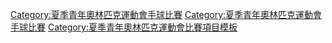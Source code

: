 {{Navbox
|name = 青年奧林匹克運動會手球比賽
|title = 青年奧林匹克運動會手球比賽
|titlestyle = background:#BFD7FF;
|imageleft = [[File:Handball pictogram.svg|50px]]
|list1 = [[2010年夏季青年奧林匹克運動會手球比賽|2010]]&nbsp;• [[2014年夏季青年奧林匹克運動會手球比賽|2014]]
|liststyle = font-size:100%;
|below = 
|belowstyle = background:#BFD7FF;
}}
</div></div><includeonly>[[Category:夏季青年奧林匹克運動會手球比賽‎]]</includeonly>
<noinclude>
[[Category:夏季青年奧林匹克運動會手球比賽‎]]
[[Category:夏季青年奧林匹克運動會比賽項目模板]]
</noinclude>